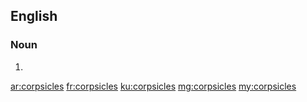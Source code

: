==English==

===Noun===
{{head|en|noun plural form}}

# {{plural of|corpsicle|lang=en}}

[[ar:corpsicles]]
[[fr:corpsicles]]
[[ku:corpsicles]]
[[mg:corpsicles]]
[[my:corpsicles]]